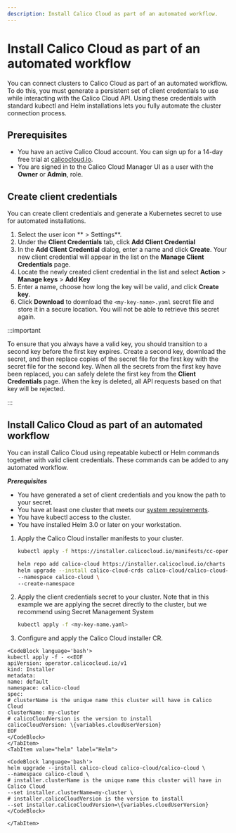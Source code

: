 ```yaml
---
description: Install Calico Cloud as part of an automated workflow.
---
```




# Install Calico Cloud as part of an automated workflow

You can connect clusters to Calico Cloud as part of an automated workflow.
To do this, you must generate a persistent set of client credentials to use while interacting with the Calico Cloud API.
Using these credentials with standard kubectl and Helm installations lets you fully automate the cluster connection process.

## Prerequisites

* You have an active Calico Cloud account. You can sign up for a 14-day free trial at [calicocloud.io](https://calicocloud.io).
* You are signed in to the Calico Cloud Manager UI as a user with the **Owner** or **Admin**, role.

## Create client credentials

You can create client credentials and generate a Kubernetes secret to use for automated installations.

1. Select the user icon <IconUser width="20"/>** > Settings**.
1. Under the **Client Credentials** tab, click **Add Client Credential**
1. In the **Add Client Credential** dialog, enter a name and click **Create**.
   Your new client credential will appear in the list on the **Manage Client Credentials** page.
1. Locate the newly created client credential in the list and select **Action** > **Manage keys** > **Add Key**
1. Enter a name, choose how long the key will be valid, and click **Create key**.
1. Click **Download** to download the `<my-key-name>.yaml` secret file and store it in a secure location.
   You will not be able to retrieve this secret again.

:::important

To ensure that you always have a valid key, you should transition to a second key before the first key expires.
Create a second key, download the secret, and then replace copies of the secret file for the first key with the secret file for the second key.
When all the secrets from the first key have been replaced, you can safely delete the first key from the **Client Credentials** page.
When the key is deleted, all API requests based on that key will be rejected.

:::

## Install Calico Cloud as part of an automated workflow

You can install Calico Cloud using repeatable kubectl or Helm commands together with valid client credentials.
These commands can be added to any automated workflow.

***Prerequisites***

* You have generated a set of client credentials and you know the path to your secret.
* You have at least one cluster that meets our [system requirements](requirements/system-requirements.mdx).
* You have kubectl access to the cluster.
* You have installed Helm 3.0 or later on your workstation.

1. Apply the Calico Cloud installer manifests to your cluster.

   <Tabs>
   <TabItem value="kubectl" label="kubectl">

   ```bash
   kubectl apply -f https://installer.calicocloud.io/manifests/cc-operator/latest/deploy.yaml
   ```

   </TabItem>
   <TabItem value="helm" label="Helm">

   ```bash
   helm repo add calico-cloud https://installer.calicocloud.io/charts --force-update && \
   helm upgrade --install calico-cloud-crds calico-cloud/calico-cloud-crds \
   --namespace calico-cloud \
   --create-namespace
   ```

   </TabItem>
   </Tabs>

1. Apply the client credentials secret to your cluster.
   Note that in this example we are applying the secret directly to the cluster, but we recommend using Secret Management System

   ```bash
   kubectl apply -f <my-key-name.yaml>
   ```

1. Configure and apply the Calico Cloud installer CR.

  <Tabs>
    <TabItem value="kubectl" label="kubectl">

    <CodeBlock language='bash'>
    kubectl apply -f - <<EOF
    apiVersion: operator.calicocloud.io/v1
    kind: Installer
    metadata:
    name: default
    namespace: calico-cloud
    spec:
    # clusterName is the unique name this cluster will have in Calico Cloud
    clusterName: my-cluster
    # calicoCloudVersion is the version to install
    calicoCloudVersion: \{variables.cloudUserVersion}
    EOF
    </CodeBlock>
    </TabItem>
    <TabItem value="helm" label="Helm">

    <CodeBlock language='bash'>
    helm upgrade --install calico-cloud calico-cloud/calico-cloud \
    --namespace calico-cloud \
    # installer.clusterName is the unique name this cluster will have in Calico Cloud
    --set installer.clusterName=my-cluster \
    # installer.calicoCloudVersion is the version to install
    --set installer.calicoCloudVersion=\{variables.cloudUserVersion}
    </CodeBlock>

    </TabItem>
  </Tabs>